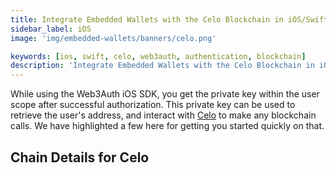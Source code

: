 ```yaml
---
title: Integrate Embedded Wallets with the Celo Blockchain in iOS/Swift Applications
sidebar_label: iOS
image: 'img/embedded-wallets/banners/celo.png'

keywords: [ios, swift, celo, web3auth, authentication, blockchain]
description: 'Integrate Embedded Wallets with the Celo Blockchain in iOS/Swift Applications | Embedded Wallets'
---
```



While using the Web3Auth iOS SDK, you get the private key within the user scope after successful authorization. This private key can be used to retrieve the user's address, and interact with [Celo](https://ethereum.org/) to make any blockchain calls. We have highlighted a few here for getting you started quickly on that.

## Chain Details for Celo

<ChainDetailsCelo />

<EVMInteraction />
